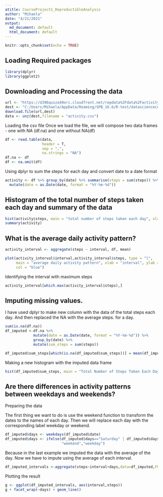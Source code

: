 ```yaml
---
atitle: CourseProject1_ReproductibleAnalysis
author: "Mihaela"
date: "4/21/2021"
output:
  md_document: default
  html_document: default
---
```


```r
knitr::opts_chunk$set(echo = TRUE)
```


## Loading Required packages

```r
library(dplyr)
library(ggplot2)
```

## Downloading and Processing the data
```r
url <- "https://d396qusza40orc.cloudfront.net/repdata%2Fdata%2Factivity.zip"
dest <- "C:/Users/Mihaela/AppData/Roaming/SPB_16.6/R-test/datasciencecoursera/Explanatory_Data_Analysis/activity.zip"
download.file(url,dest)
data <- unz(dest,filename = "activity.csv")
```

Loading the csv file 
Once we load the file, we will compose two data frames - one with NA (df.na) and one without NA(df)

```r
df <- read.table(data,
                 header = T,
                 sep = ",",
                 na.strings = "NA")
df.na <- df
df <- na.omit(df)
```

Using dplyr to sum the steps for each day and convert date to a date format
```r
activity <- df %>% group_by(date) %>% summarise(steps = sum(steps)) %>% 
  mutate(date = as.Date(date, format = "%Y-%m-%d"))
```

## Histogram of the total number of steps taken each day and summary of the data
```r
hist(activity$steps, main = "total number of steps taken each day", xlab = "steps")
summary(activity)
```
## What is the average daily activity pattern?
```r
activity_interval <- aggregate(steps ~ interval, df, mean)

plot(activity_interval$interval,activity_interval$steps, type = "l",
     main = "average daily activity pattern", xlab = "interval", ylab = "steps",
     col = "blue")
```
Identifying the interval with maximum steps
```r
activity_interval[which.max(activity_interval$steps),]
```
## Imputing missing values. 
I have used dplyr to make new column with the data of the total steps each day. And then replaced the NA with the average steps. for a day.
```r
sum(is.na(df.na))
df_imputed <-df.na %>% 
             mutate(date = as.Date(date, format = "%Y-%m-%d")) %>%
             group_by(date) %>%
             mutate(sum_steps = sum(steps))

df_imputed$sum_steps[which(is.na(df_imputed$sum_steps))] = mean(df_imputed$sum_steps,na.rm = T)
```  
Making a new histogram with the imputed data frame
```r
hist(df_imputed$sum_steps, main = "Total Number of Steps Taken Each Day", xlab = "Steps", breaks = 30)
```

## Are there differences in activity patterns between weekdays and weekends?
Preparing the data

The first thing we want to do is use the weekend function to transform the dates to the names of each day.
Then we will replace each day with the corresponding label weekday or weekend.
```r
df_imputed$days <- weekdays(df_imputed$date)
df_imputed$days <- ifelse(df_imputed$days=="Saturday" | df_imputed$days=="Sunday",
                          "weekend","weekday")
```
Because in the last example we imputed the data with the average of the day. Now we have to impute using the average of each interval.
```r
df_imputed_intervals <-aggregate(steps~interval+days,data=df_imputed,FUN=mean,na.action=na.omit)
```
Plotting the result
```r
g <- ggplot(df_imputed_intervals, aes(interval,steps))
g + facet_wrap(~days) + geom_line() 
```

